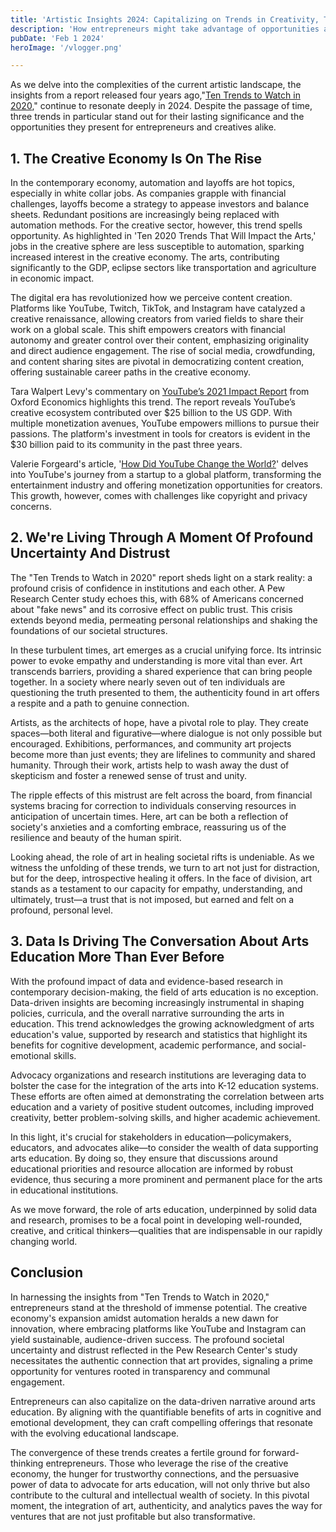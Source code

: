 ```yaml
---
title: 'Artistic Insights 2024: Capitalizing on Trends in Creativity, Trust, and Data-Driven Arts Education'
description: 'How entrepreneurs might take advantage of opportunities as a resuilt of these trends.'
pubDate: 'Feb 1 2024'
heroImage: '/vlogger.png'

---
```

As we delve into the complexities of the current artistic landscape, the insights from a report released four years ago,"<a href="https://blog.americansforthearts.org/2020/02/14/ten-2020-trends-that-will-impact-the-arts">Ten Trends to Watch in 2020</a>," continue to resonate deeply in 2024. Despite the passage of time, three trends in particular stand out for their lasting significance and the opportunities they present for entrepreneurs and creatives alike.

## 1. The Creative Economy Is On The Rise
In the contemporary economy, automation and layoffs are hot topics, especially in white collar jobs. As companies grapple with financial challenges, layoffs become a strategy to appease investors and balance sheets. Redundant positions are increasingly being replaced with automation methods. For the creative sector, however, this trend spells opportunity. As highlighted in 'Ten 2020 Trends That Will Impact the Arts,' jobs in the creative sphere are less susceptible to automation, sparking increased interest in the creative economy. The arts, contributing significantly to the GDP, eclipse sectors like transportation and agriculture in economic impact.

The digital era has revolutionized how we perceive content creation. Platforms like YouTube, Twitch, TikTok, and Instagram have catalyzed a creative renaissance, allowing creators from varied fields to share their work on a global scale. This shift empowers creators with financial autonomy and greater control over their content, emphasizing originality and direct audience engagement. The rise of social media, crowdfunding, and content sharing sites are pivotal in democratizing content creation, offering sustainable career paths in the creative economy.

Tara Walpert Levy's commentary on <a href="https://blog.youtube/news-and-events/oxford-economics-youtube-impact-report-2021/#:~:text=Oxford%20Economics%20estimates%20that%20in,billion%20to%20the%20US%20GDP.">YouTube’s 2021 Impact Report</a> from Oxford Economics highlights this trend. The report reveals YouTube’s creative ecosystem contributed over $25 billion to the US GDP. With multiple monetization avenues, YouTube empowers millions to pursue their passions. The platform's investment in tools for creators is evident in the $30 billion paid to its community in the past three years.

Valerie Forgeard's article, '<a href="https://brilliantio.com/how-did-youtube-change-the-world/">How Did YouTube Change the World?</a>' delves into YouTube's journey from a startup to a global platform, transforming the entertainment industry and offering monetization opportunities for creators. This growth, however, comes with challenges like copyright and privacy concerns.

## 2. We're Living Through A Moment Of Profound Uncertainty And Distrust

The "Ten Trends to Watch in 2020" report sheds light on a stark reality: a profound crisis of confidence in institutions and each other. A Pew Research Center study echoes this, with 68% of Americans concerned about "fake news" and its corrosive effect on public trust. This crisis extends beyond media, permeating personal relationships and shaking the foundations of our societal structures.

In these turbulent times, art emerges as a crucial unifying force. Its intrinsic power to evoke empathy and understanding is more vital than ever. Art transcends barriers, providing a shared experience that can bring people together. In a society where nearly seven out of ten individuals are questioning the truth presented to them, the authenticity found in art offers a respite and a path to genuine connection.

Artists, as the architects of hope, have a pivotal role to play. They create spaces—both literal and figurative—where dialogue is not only possible but encouraged. Exhibitions, performances, and community art projects become more than just events; they are lifelines to community and shared humanity. Through their work, artists help to wash away the dust of skepticism and foster a renewed sense of trust and unity.

The ripple effects of this mistrust are felt across the board, from financial systems bracing for correction to individuals conserving resources in anticipation of uncertain times. Here, art can be both a reflection of society's anxieties and a comforting embrace, reassuring us of the resilience and beauty of the human spirit.

Looking ahead, the role of art in healing societal rifts is undeniable. As we witness the unfolding of these trends, we turn to art not just for distraction, but for the deep, introspective healing it offers. In the face of division, art stands as a testament to our capacity for empathy, understanding, and ultimately, trust—a trust that is not imposed, but earned and felt on a profound, personal level.

## 3. Data Is Driving The Conversation About Arts Education More Than Ever Before
With the profound impact of data and evidence-based research in contemporary decision-making, the field of arts education is no exception. Data-driven insights are becoming increasingly instrumental in shaping policies, curricula, and the overall narrative surrounding the arts in education. This trend acknowledges the growing acknowledgment of arts education's value, supported by research and statistics that highlight its benefits for cognitive development, academic performance, and social-emotional skills.

Advocacy organizations and research institutions are leveraging data to bolster the case for the integration of the arts into K-12 education systems. These efforts are often aimed at demonstrating the correlation between arts education and a variety of positive student outcomes, including improved creativity, better problem-solving skills, and higher academic achievement.

In this light, it's crucial for stakeholders in education—policymakers, educators, and advocates alike—to consider the wealth of data supporting arts education. By doing so, they ensure that discussions around educational priorities and resource allocation are informed by robust evidence, thus securing a more prominent and permanent place for the arts in educational institutions.

As we move forward, the role of arts education, underpinned by solid data and research, promises to be a focal point in developing well-rounded, creative, and critical thinkers—qualities that are indispensable in our rapidly changing world.

## Conclusion


In harnessing the insights from "Ten Trends to Watch in 2020," entrepreneurs stand at the threshold of immense potential. The creative economy's expansion amidst automation heralds a new dawn for innovation, where embracing platforms like YouTube and Instagram can yield sustainable, audience-driven success. The profound societal uncertainty and distrust reflected in the Pew Research Center's study necessitates the authentic connection that art provides, signaling a prime opportunity for ventures rooted in transparency and communal engagement.

Entrepreneurs can also capitalize on the data-driven narrative around arts education. By aligning with the quantifiable benefits of arts in cognitive and emotional development, they can craft compelling offerings that resonate with the evolving educational landscape.

The convergence of these trends creates a fertile ground for forward-thinking entrepreneurs. Those who leverage the rise of the creative economy, the hunger for trustworthy connections, and the persuasive power of data to advocate for arts education, will not only thrive but also contribute to the cultural and intellectual wealth of society. In this pivotal moment, the integration of art, authenticity, and analytics paves the way for ventures that are not just profitable but also transformative.